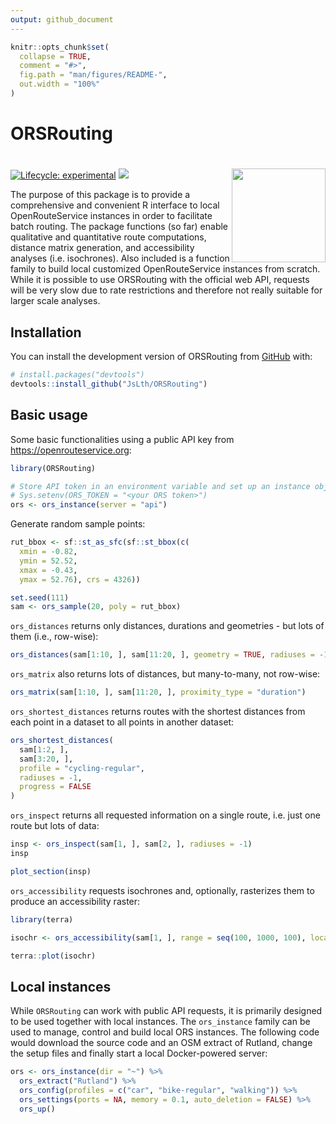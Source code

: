 ```yaml
---
output: github_document
---
```


<!-- README.md is generated from README.Rmd. Please edit that file -->

```r
knitr::opts_chunk$set(
  collapse = TRUE,
  comment = "#>",
  fig.path = "man/figures/README-",
  out.width = "100%"
)
```

# ORSRouting

# <img src="inst/figures/orsr_sticker.png" width = "150" align="right" />

<!-- badges: start -->
[![Lifecycle: experimental](https://img.shields.io/badge/lifecycle-maturing-blue.svg)](https://lifecycle.r-lib.org/articles/stages.html#maturing)
[![](https://www.r-pkg.org/badges/version/ORSRouting)](https://cran.r-project.org/package=ORSRouting)
<!-- badges: end -->

The purpose of this package is to provide a comprehensive and convenient R interface to local OpenRouteService instances in order to facilitate batch routing. The package functions (so far) enable qualitative and quantitative route computations, distance matrix generation, and accessibility analyses (i.e. isochrones). Also included is a function family to build local customized OpenRouteService instances from scratch. While it is possible to use ORSRouting with the official web API, requests will be very slow due to rate restrictions and therefore not really suitable for larger scale analyses.

## Installation

You can install the development version of ORSRouting from [GitHub](https://github.com/) with:

``` r
# install.packages("devtools")
devtools::install_github("JsLth/ORSRouting")
```

## Basic usage

Some basic functionalities using a public API key from <https://openrouteservice.org>:

```r
library(ORSRouting)

# Store API token in an environment variable and set up an instance object
# Sys.setenv(ORS_TOKEN = "<your ORS token>")
ors <- ors_instance(server = "api")
```

Generate random sample points:

```r
rut_bbox <- sf::st_as_sfc(sf::st_bbox(c(
  xmin = -0.82,
  ymin = 52.52,
  xmax = -0.43,
  ymax = 52.76), crs = 4326))

set.seed(111)
sam <- ors_sample(20, poly = rut_bbox)
```

`ors_distances` returns only distances, durations and geometries - but lots of them (i.e., row-wise):

```r
ors_distances(sam[1:10, ], sam[11:20, ], geometry = TRUE, radiuses = -1)
```

`ors_matrix` also returns lots of distances, but many-to-many, not row-wise:

```r
ors_matrix(sam[1:10, ], sam[11:20, ], proximity_type = "duration")
```

`ors_shortest_distances` returns routes with the shortest distances from each point in a dataset to all points in another dataset:

```r
ors_shortest_distances(
  sam[1:2, ],
  sam[3:20, ],
  profile = "cycling-regular",
  radiuses = -1,
  progress = FALSE
)
```

`ors_inspect` returns all requested information on a single route, i.e. just one route but lots of data:

```r
insp <- ors_inspect(sam[1, ], sam[2, ], radiuses = -1)
insp
```

```r
plot_section(insp)
```


`ors_accessibility` requests isochrones and, optionally, rasterizes them to produce an accessibility raster:

```r
library(terra)

isochr <- ors_accessibility(sam[1, ], range = seq(100, 1000, 100), location_type = "destination", rasterize = TRUE)

terra::plot(isochr)
```

## Local instances

While `ORSRouting` can work with public API requests, it is primarily designed to be used together with local instances. The `ors_instance` family can be used to manage, control and build local ORS instances. The following code would download the source code and an OSM extract of Rutland, change the setup files and finally start a local Docker-powered server:

```r
ors <- ors_instance(dir = "~") %>%
  ors_extract("Rutland") %>%
  ors_config(profiles = c("car", "bike-regular", "walking")) %>%
  ors_settings(ports = NA, memory = 0.1, auto_deletion = FALSE) %>%
  ors_up()
```

